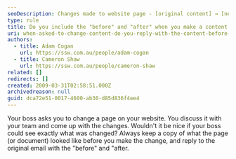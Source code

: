 ```yaml
---
seoDescription: Changes made to website page - [original content] → [new updated content].
type: rule
title: Do you include the "before" and "after" when you make a content change?
uri: when-asked-to-change-content-do-you-reply-with-the-content-before-and-after-the-change
authors:
  - title: Adam Cogan
    url: https://ssw.com.au/people/adam-cogan
  - title: Cameron Shaw
    url: https://ssw.com.au/people/cameron-shaw
related: []
redirects: []
created: 2009-03-31T02:58:51.000Z
archivedreason: null
guid: dca72e51-0017-4600-ab30-d85d836f4ee4
---
```


Your boss asks you to change a page on your website. You discuss it with your team and come up with the changes. Wouldn't it be nice if your boss could see exactly what was changed?
Always keep a copy of what the page (or document) looked like before you make the change, and reply to the original email with the "before" and "after.